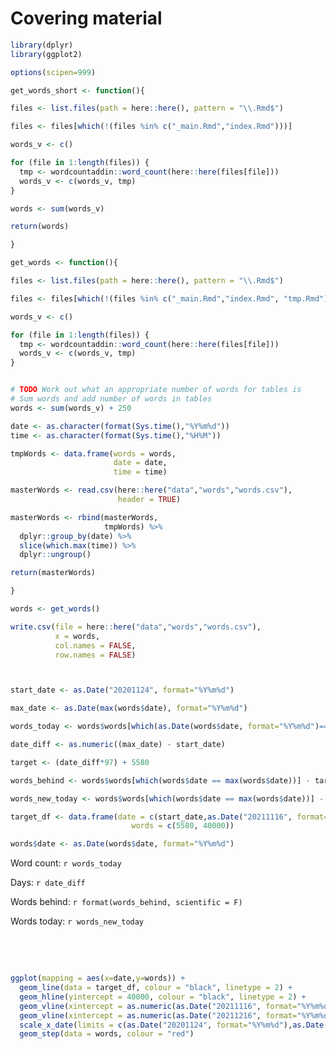 # Covering material {-}

\adjustmtc 
<!-- For PDF output, we must include this LaTeX command after unnumbered headings, otherwise the numbers in the mini table of contents will be incorrect -->

```r
library(dplyr)
library(ggplot2)

options(scipen=999)

get_words_short <- function(){

files <- list.files(path = here::here(), pattern = "\\.Rmd$")

files <- files[which(!(files %in% c("_main.Rmd","index.Rmd")))]

words_v <- c()

for (file in 1:length(files)) {
  tmp <- wordcountaddin::word_count(here::here(files[file]))
  words_v <- c(words_v, tmp)
}

words <- sum(words_v)

return(words)

}

get_words <- function(){

files <- list.files(path = here::here(), pattern = "\\.Rmd$")

files <- files[which(!(files %in% c("_main.Rmd","index.Rmd", "tmp.Rmd")))]

words_v <- c()

for (file in 1:length(files)) {
  tmp <- wordcountaddin::word_count(here::here(files[file]))
  words_v <- c(words_v, tmp)
}


# TODO Work out what an appropriate number of words for tables is
# Sum words and add number of words in tables
words <- sum(words_v) + 250

date <- as.character(format(Sys.time(),"%Y%m%d"))
time <- as.character(format(Sys.time(),"%H%M"))

tmpWords <- data.frame(words = words,
                       date = date,
                       time = time)

masterWords <- read.csv(here::here("data","words","words.csv"),
                        header = TRUE)

masterWords <- rbind(masterWords,
                     tmpWords) %>%
  dplyr::group_by(date) %>%
  slice(which.max(time)) %>%
  dplyr::ungroup()

return(masterWords)

}

words <- get_words()

write.csv(file = here::here("data","words","words.csv"),
          x = words,
          col.names = FALSE,
          row.names = FALSE)



start_date <- as.Date("20201124", format="%Y%m%d")

max_date <- as.Date(max(words$date), format="%Y%m%d")

words_today <- words$words[which(as.Date(words$date, format="%Y%m%d")==max_date)]

date_diff <- as.numeric((max_date) - start_date)

target <- (date_diff*97) + 5580

words_behind <- words$words[which(words$date == max(words$date))] - target

words_new_today <- words$words[which(words$date == max(words$date))] - words$words[length(words$words)-1]

target_df <- data.frame(date = c(start_date,as.Date("20211116", format="%Y%m%d")),
                           words = c(5580, 40000))

words$date <- as.Date(words$date, format="%Y%m%d")

```

Word count: `r words_today`

Days: `r date_diff`

Words behind: `r format(words_behind, scientific = F)`

Words today: `r words_new_today`

&nbsp;  

&nbsp;  

```r
ggplot(mapping = aes(x=date,y=words)) +
  geom_line(data = target_df, colour = "black", linetype = 2) +
  geom_hline(yintercept = 40000, colour = "black", linetype = 2) +
  geom_vline(xintercept = as.numeric(as.Date("20211116", format="%Y%m%d")), colour = "black", linetype = 2) +
  geom_vline(xintercept = as.numeric(as.Date("20211216", format="%Y%m%d")), colour = "red") +
  scale_x_date(limits = c(as.Date("20201124", format="%Y%m%d"),as.Date("20211231", format="%Y%m%d"))) +
  geom_step(data = words, colour = "red")

```

